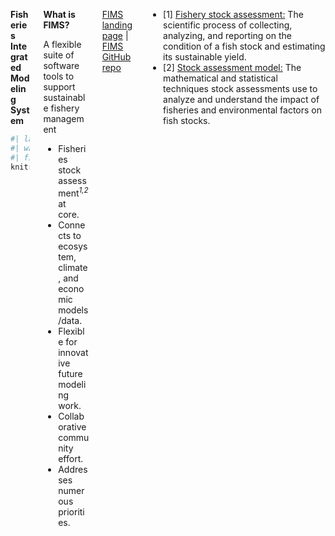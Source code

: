 ::: {.columns}

::: {.column width="30%"}

**Fisheries Integrated Modeling System**
```r
#| label: fims-hexlog
#| warning: false
#| fig-alt: Hexagon-shaped logo representing FIMS
knitr::include_graphics(file.path("docs", "static", "FIMS_hexlogo.png"))
```

:::

::: {.column width="70%"}

**What is FIMS?**

A flexible suite of software tools to support sustainable fishery management

- Fisheries stock assessment*<sup>1,2</sup>* at core. 
- Connects to ecosystem, climate, and economic models/data.
- Flexible for innovative future modeling work.
- Collaborative community effort.
- Addresses numerous priorities. 

:::

[FIMS landing page](https://noaa-fims.github.io/) | [FIMS GitHub repo](https://github.com/noaa-fims/fims/)

- [1] [Fishery stock assessment:](https://www.fisheries.noaa.gov/insight/stock-assessment-model-descriptions) The scientific process of collecting, analyzing, and reporting on the condition of a fish stock and estimating its sustainable yield.
- [2] [Stock assessment model:](https://www.fisheries.noaa.gov/insight/stock-assessment-model-descriptions) The mathematical and statistical techniques stock assessments use to analyze and understand the impact of fisheries and environmental factors on fish stocks.

:::


